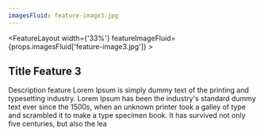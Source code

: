 ```yaml
---
imagesFluid: feature-image3.jpg
---
```


<FeatureLayout width={'33%'} featureImageFluid={props.imagesFluid['feature-image3.jpg']} >
<h2> Title Feature 3</h2>

Description feature Lorem Ipsum is simply dummy text of the printing and typesetting industry. Lorem Ipsum has been the industry's standard dummy text ever since the 1500s, when an unknown printer took a galley of type and scrambled it to make a type specimen book. It has survived not only five centuries, but also the lea

</FeatureLayout>
